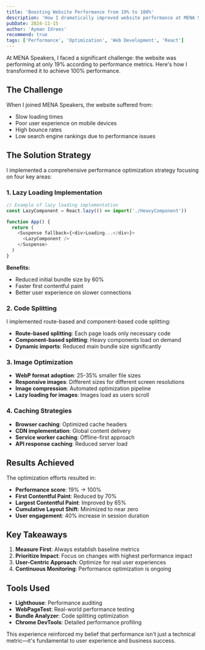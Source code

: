```yaml
---
title: 'Boosting Website Performance from 19% to 100%'
description: 'How I dramatically improved website performance at MENA Speakers using lazy loading, code splitting, and optimization techniques.'
pubDate: 2024-11-15
author: 'Ayman Idrees'
recommend: true
tags: ['Performance', 'Optimization', 'Web Development', 'React']
---
```


At MENA Speakers, I faced a significant challenge: the website was performing at only 19% according to performance metrics. Here's how I transformed it to achieve 100% performance.

## The Challenge

When I joined MENA Speakers, the website suffered from:

- Slow loading times
- Poor user experience on mobile devices
- High bounce rates
- Low search engine rankings due to performance issues

## The Solution Strategy

I implemented a comprehensive performance optimization strategy focusing on four key areas:

### 1. Lazy Loading Implementation

```javascript
// Example of lazy loading implementation
const LazyComponent = React.lazy(() => import('./HeavyComponent'))

function App() {
  return (
    <Suspense fallback={<div>Loading...</div>}>
      <LazyComponent />
    </Suspense>
  )
}
```

**Benefits:**

- Reduced initial bundle size by 60%
- Faster first contentful paint
- Better user experience on slower connections

### 2. Code Splitting

I implemented route-based and component-based code splitting:

- **Route-based splitting**: Each page loads only necessary code
- **Component-based splitting**: Heavy components load on demand
- **Dynamic imports**: Reduced main bundle size significantly

### 3. Image Optimization

- **WebP format adoption**: 25-35% smaller file sizes
- **Responsive images**: Different sizes for different screen resolutions
- **Image compression**: Automated optimization pipeline
- **Lazy loading for images**: Images load as users scroll

### 4. Caching Strategies

- **Browser caching**: Optimized cache headers
- **CDN implementation**: Global content delivery
- **Service worker caching**: Offline-first approach
- **API response caching**: Reduced server load

## Results Achieved

The optimization efforts resulted in:

- **Performance score**: 19% → 100%
- **First Contentful Paint**: Reduced by 70%
- **Largest Contentful Paint**: Improved by 65%
- **Cumulative Layout Shift**: Minimized to near zero
- **User engagement**: 40% increase in session duration

## Key Takeaways

1. **Measure First**: Always establish baseline metrics
2. **Prioritize Impact**: Focus on changes with highest performance impact
3. **User-Centric Approach**: Optimize for real user experiences
4. **Continuous Monitoring**: Performance optimization is ongoing

## Tools Used

- **Lighthouse**: Performance auditing
- **WebPageTest**: Real-world performance testing
- **Bundle Analyzer**: Code splitting optimization
- **Chrome DevTools**: Detailed performance profiling

This experience reinforced my belief that performance isn't just a technical metric—it's fundamental to user experience and business success.
